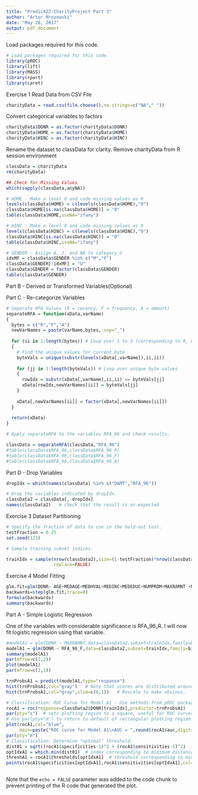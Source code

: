 ```yaml
---
title: "Predic422-CharityProject Part 3"
author: "Artur Mrozowski"
date: "May 28, 2017"
output: pdf_document
---
```


Load packages required for this code.

```r
# Load packages required for this code.
library(pROC)
library(lift)
library(MASS)
library(rpart)
library(caret)
```

 Exercise 1
Read Data from CSV File
```r
charityData = read.csv(file.choose(),na.strings=c("NA"," "))
```
Convert categorical variables to factors

```r
charityData$DONR = as.factor(charityData$DONR)
charityData$HOME = as.factor(charityData$HOME)
charityData$HINC = as.factor(charityData$HINC)

```
Rename the dataset to classData for clarity.
Remove charityData from R session environment
```r
classData = charityData
rm(charityData)
```


```r
## Check for Missing Values
which(sapply(classData,anyNA))
```


```r
# HOME - Make a level 0 and code missing values as 0
levels(classData$HOME) = c(levels(classData$HOME),"0")
classData$HOME[is.na(classData$HOME)] = "0"
table(classData$HOME,useNA="ifany")
```


```r
# HINC - Make a level 0 and code missing values as 0
levels(classData$HINC) = c(levels(classData$HINC),"0")
classData$HINC[is.na(classData$HINC)] = "0"
table(classData$HINC,useNA="ifany")
```


```r
# GENDER - Assign A, J, and NA to category U
idxMF = classData$GENDER %in% c("M","F")
classData$GENDER[!idxMF] = "U"
classData$GENDER = factor(classData$GENDER)
table(classData$GENDER)
```
Part B - Derived or Transformed Variables(Optional)


Part C - Re-categorize Variables
```r
# Separate RFA Values (R = recency, F = frequency, A = amount)
separateRFA = function(xData,varName)
{
  bytes = c("R","F","A")
  newVarNames = paste(varName,bytes, sep="_")
  
  for (ii in 1:length(bytes)) # Loop over 1 to 3 (corresponding to R, F, and A)
  {
    # Find the unique values for current byte
    byteVals = unique(substr(levels(xData[,varName]),ii,ii))
    
    for (jj in 1:length(byteVals)) # Loop over unique byte values
    {
      rowIdx = substr(xData[,varName],ii,ii) == byteVals[jj]
      xData[rowIdx,newVarNames[ii]] = byteVals[jj]
    }
    
    xData[,newVarNames[ii]] = factor(xData[,newVarNames[ii]])
  }
  
  return(xData)
}
```


```r
# Apply separateRFA to the variables RFA_96 and check results.

classData = separateRFA(classData,"RFA_96")
#table(classData$RFA_96,classData$RFA_96_R)
#table(classData$RFA_96,classData$RFA_96_F)
#table(classData$RFA_96,classData$RFA_96_A)
```

Part D - Drop Variables
```r
dropIdx = which(names(classData) %in% c("DAMT","RFA_96"))

# Drop the variables indicated by dropIdx.
classData2 = classData[,-dropIdx]
names(classData2)   # check that the result is as expected
```
Exercise 3
Dataset Partitioning

```r
# Specify the fraction of data to use in the hold-out test.
testFraction = 0.25   
set.seed(123)
```


```r
# Sample training subset indices.

trainIdx = sample(nrow(classData2),size=(1-testFraction)*nrow(classData2),
                  replace=FALSE)
```
Exercise 4
Model Fitting
```r
glm.fit=glm(DONR~ AGE+MEDAGE+MEDHVAL+MEDINC+MEDEDUC+NUMPROM+MAXRAMNT +MEDINC+MEDEDUC+ NUMPROM+NUMPRM12+RAMNTALL+NGIFTALL+MAXRAMNT+TDON+LASTGIFT+RFA_96_R+RFA_96_F+RFA_96_A, data=classData2,subset=trainIdx,family=binomial )
backwards=step(glm.fit,trace=0)
formula(backwards)
summary(backwards)
```

Part A - Simple Logistic Regression

One of the variables with considerable significance is RFA_96_R. I will now fit logistic  regression using that variable. 
```r

#modelA1 = glm(DONR ~ MAXRAMNT,data=classData2,subset=trainIdx,family=binomial)
modelA1 = glm(DONR ~ RFA_96_F,data=classData2,subset=trainIdx,family=binomial)
summary(modelA1)
par(mfrow=c(2,2))
plot(modelA1)
par(mfrow=c(1,1))
```


```r
trnProbsA1 = predict(modelA1,type="response")
hist(trnProbsA1,col="gray")   # Note that scores are distributed around 0.05.
hist(trnProbsA1,col="gray",xlim=c(0,1))   # Rescale to make obvious.

```


```r
# Classification: ROC Curve for Model A1 - Use methods from pROC package.
rocA1 = roc(response=classData2$DONR[trainIdx],predictor=trnProbsA1)
par(pty="s")  # sets plotting region to a square, useful for ROC curves
# Use par(pty="m") to return to default of rectangular plotting region.
plot(rocA1,col="blue",
     main=paste("ROC curve for Model A1\nAUC = ",round(rocA1$auc,digits=3),sep=""))
par(pty="m")
# Classification: Determine "optimal" threshold.
dist01 = sqrt((rocA1$specificities-1)^2 + (rocA1$sensitivities-1)^2)
optIdxA1 = which.min(dist01)  # index corresponding to minimum distance
threshA1 = rocA1$thresholds[optIdxA1]  # threshold corresponding to min. distance
points(rocA1$specificities[optIdxA1],rocA1$sensitivities[optIdxA1],col="red",pch=7)
```


```r

```

Note that the `echo = FALSE` parameter was added to the code chunk to prevent printing of the R code that generated the plot.
